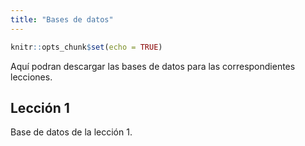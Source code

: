 ```yaml
---
title: "Bases de datos"
---
```


```r
knitr::opts_chunk$set(echo = TRUE)
```

Aquí podran descargar las bases de datos para las correspondientes lecciones.

## Lección 1
Base de datos de la lección 1.